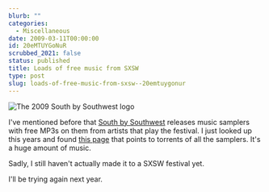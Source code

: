 ```yaml
---
blurb: ""
categories:
  - Miscellaneous
date: 2009-03-11T00:00:00
id: 20eMTUYGoNuR
scrubbed_2021: false
status: published
title: Loads of free music from SXSW
type: post
slug: loads-of-free-music-from-sxsw--20emtuygonur
---
```


<Img src="sxsw_logo_2009.gif" alt="The 2009 South by Southwest logo" />

I've mentioned before that [South by Southwest](https://www.sxsw.com/ "South by Southwest") releases music samplers with free MP3s on them from artists that play the festival. I just looked up this years and found [this page](http://hewgill.com/sxsw/ "SXSW Music Sampler torrents") that points to torrents of all the samplers. It's a huge amount of music.

Sadly, I still haven't actually made it to a SXSW festival yet.

I'll be trying again next year.